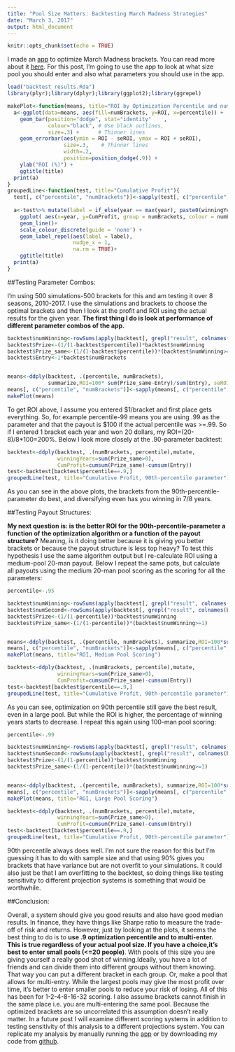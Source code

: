 ```yaml
---
title: "Pool Size Matters: Backtesting March Madness Strategies"
date: "March 3, 2017"
output: html_document
---
```


```r
knitr::opts_chunk$set(echo = TRUE)
```

I made an [app](https://bracketmath.shinyapps.io/ncaa/) to optimize March Madness brackets. You can read more about it [here](https://github.com/dlm1223/march-madness/blob/master/README.md). For this post, I'm going to use the app to look at what size pool you should enter and also what parameters you should use in the app.


```r
load("backtest results.Rda")
library(plyr);library(dplyr);library(ggplot2);library(ggrepel)

makePlot<-function(means, title="ROI by Optimization Percentile and numBrackets"){
  a<-ggplot(data=means, aes(fill=numBrackets, y=ROI, x=percentile)) +  
    geom_bar(position="dodge", stat="identity"    ,
             colour="black", # Use black outlines,
             size=.3) +      # Thinner lines
    geom_errorbar(aes(ymin = ROI - seROI, ymax = ROI + seROI),                
                  size=.3,    # Thinner lines
                  width=.2,
                  position=position_dodge(.9)) + 
    ylab("ROI (%)") +
    ggtitle(title)
  print(a)
}
groupedLine<-function(test, title="Cumulative Profit"){
  test[, c("percentile", "numBrackets")]<-sapply(test[, c("percentile", "numBrackets")], as.factor)
  
  a<-test%>% mutate(label = if_else(year == max(year), paste0(winningYears, "/8 Winning"), ifelse(year==min(year), numBrackets, NA_character_))) %>%
    ggplot( aes(x=year, y=CumProfit, group = numBrackets, colour = numBrackets)) +
    geom_line()+
    scale_colour_discrete(guide = 'none') +
    geom_label_repel(aes(label = label),
                     nudge_x = 1,
                     na.rm = TRUE)+
    ggtitle(title)
  print(a)
}
```

##Testing Parameter Combos:

I'm using 500 simulations-500 brackets for this and am testing it over 8 seasons, 2010-2017. I use the simulations and brackets to choose the optimal brackets and then I look at the profit and ROI using the actual results for the given year. **The first thing I do is look at performance of different parameter combos of the app.**


```r
backtest$numWinning<-rowSums(apply(backtest[, grepl("result", colnames(backtest))],2, function(x) x>=backtest$percentile  ), na.rm=T)
backtest$Prize<-(1/(1-backtest$percentile))*backtest$numWinning
backtest$Prize_same<-(1/(1-backtest$percentile))*(backtest$numWinning>=1)
backtest$Entry<-1*backtest$numBrackets


means<-ddply(backtest, .(percentile, numBrackets),
             summarize,ROI=100* sum(Prize_same-Entry)/sum(Entry), seROI=100*sd((Prize_same-Entry)/Entry)/length(year))
means[, c("percentile", "numBrackets")]<-sapply(means[, c("percentile", "numBrackets")], as.factor)
makePlot(means)

```

To get ROI above, I assume you entered $1/bracket and first place gets everything. So, for example percentile-99 means you are using .99 as the parameter and that the payout is $100 if the actual percentile was >=.99. So if I entered 1 bracket each year and won 20 dollars, my ROI=(20-8)/8*100=200%. Below I look more closely at the .90-parameter backtest:


```r
backtest<-ddply(backtest, .(numBrackets, percentile),mutate,
                winningYears=sum(Prize_same>0),
                CumProfit=cumsum(Prize_same)-cumsum(Entry))
test<-backtest[backtest$percentile==.9,]
groupedLine(test, title="Cumulative Profit, 90th-percentile parameter")

```

As you can see in the above plots, the brackets from the 90th-percentile-parameter do best, and diversifying even has you winning in 7/8 years.

##Testing Payout Structures:

 **My next question is: is the better ROI for the 90th-percentile-parameter a function of the optimization algorithm or a function of the payout structure?** Meaning, is it doing better because it is giving you better brackets or because the payout structure is less top heavy? To test this hypothesis I use the same algorithm output but I re-calculate ROI using a medium-pool 20-man payout. Below I repeat the same pots, but calculate all payouts using the medium 20-man pool scoring as the scoring for all the parameters:


```r
percentile<-.95

backtest$numWinning<-rowSums(apply(backtest[, grepl("result", colnames(backtest))],2, function(x) x>=percentile  ), na.rm=T)
backtest$numSecond<-rowSums(apply(backtest[, grepl("result", colnames(backtest))],2, function(x) x<percentile & x>=percentile-(1-percentile) ), na.rm=T)
backtest$Prize<-(1/(1-percentile))*backtest$numWinning
backtest$Prize_same<-(1/(1-percentile))*(backtest$numWinning>=1)


means<-ddply(backtest, .(percentile, numBrackets), summarize,ROI=100*sum(Prize_same-Entry)/sum(Entry), seROI=100*sd((Prize_same-Entry)/Entry)/length(year))
means[, c("percentile", "numBrackets")]<-sapply(means[, c("percentile", "numBrackets")], as.factor)
makePlot(means, title="ROI, Medium Pool Scoring")

backtest<-ddply(backtest, .(numBrackets, percentile),mutate,
                winningYears=sum(Prize_same>0),
                CumProfit=cumsum(Prize_same)-cumsum(Entry))
test<-backtest[backtest$percentile==.9,]
groupedLine(test, title="Cumulative Profit, 90th-percentile parameter")

```


As you can see, optimization on 90th percentile still gave the best result, even in a large pool. But while the ROI is higher, the percentage of winning years starts to decrease. I repeat this again using 100-man pool scoring:

```r
percentile<-.99

backtest$numWinning<-rowSums(apply(backtest[, grepl("result", colnames(backtest))],2, function(x) x>=percentile  ), na.rm=T)
backtest$numSecond<-rowSums(apply(backtest[, grepl("result", colnames(backtest))],2, function(x) x<percentile & x>=percentile-(1-percentile) ), na.rm=T)
backtest$Prize<-(1/(1-percentile))*backtest$numWinning
backtest$Prize_same<-(1/(1-percentile))*(backtest$numWinning>=1)


means<-ddply(backtest, .(percentile, numBrackets), summarize,ROI=100*sum(Prize_same-Entry)/sum(Entry), seROI=100*sd((Prize_same-Entry)/Entry)/length(year))
means[, c("percentile", "numBrackets")]<-sapply(means[, c("percentile", "numBrackets")], as.factor)
makePlot(means, title="ROI, Large Pool Scoring")

backtest<-ddply(backtest, .(numBrackets, percentile),mutate,
                winningYears=sum(Prize_same>0),
                CumProfit=cumsum(Prize_same)-cumsum(Entry))
test<-backtest[backtest$percentile==.9,]
groupedLine(test, title="Cumulative Profit, 90th-percentile parameter")

```


90th percentile always does well. I'm not sure the reason for this but I'm guessing it has to do with sample size and that using 90% gives you brackets that have variance but are not overfit to your simulations. It could also just be that I am overfitting to the backtest, so doing things like testing sensitivity to different projection systems is something that would be worthwhile.

##Conclusion:

Overall, a system should give you good results and also have good median results. In finance, they have things like Sharpe ratio to measure the trade-off of risk and returns. However, just by looking at the plots, it seems the best thing to do is to **use .9 optimization percentile and to multi-enter. This is true regardless of your actual pool size. If you have a choice,it's best to enter small pools (<=20 people)**. With pools of this size you are giving yourself a really good shot of winning.Ideally, you have a lot of friends and can divide them into different groups without them knowing. That way you can put a different bracket in each group. Or, make a pool that allows for multi-entry. While the largest pools may give the most profit over time, it's better to enter smaller pools to reduce your risk of losing. All of this has been for 1-2-4-8-16-32 scoring. I also assume brackets cannot finish in the same place i.e. you are multi-entering the same pool. Because the optimized brackets are so uncorrelated this assumption doesn't really matter. In a future post I will examine different scoring systems in addition to testing sensitivity of this analysis to a different projections system. You can replicate my analysis by manually running the [app](https://bracketmath.shinyapps.io/ncaa/) or by downloading my code from [github](https://github.com/dlm1223/march-madness/blob/master/algorithm%20analyze.R).




